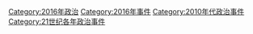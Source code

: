[[Category:2016年政治|Category:2016年政治]]
[[Category:2016年事件|Category:2016年事件]]
[[Category:2010年代政治事件|Category:2010年代政治事件]]
[[Category:21世纪各年政治事件|Category:21世纪各年政治事件]]